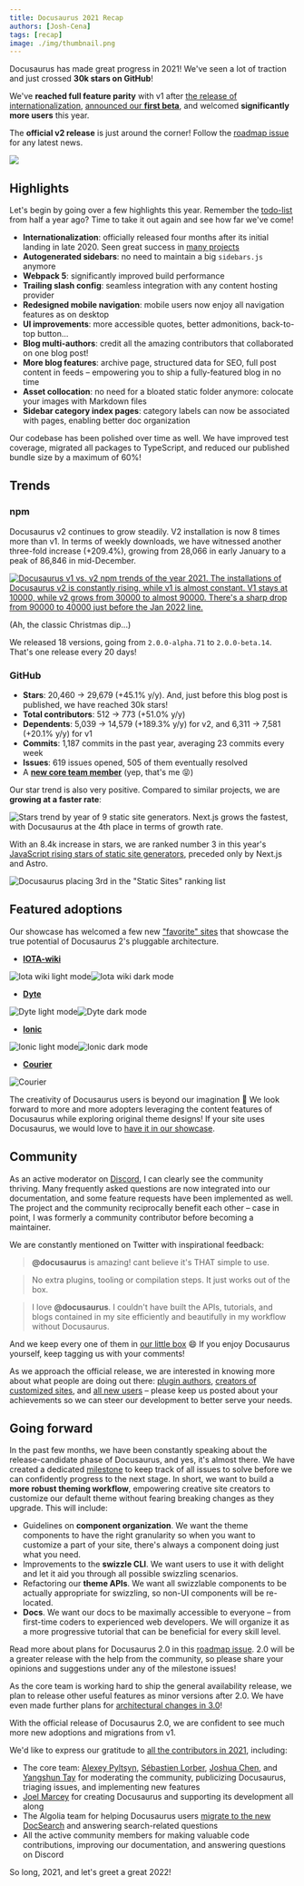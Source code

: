 ```yaml
---
title: Docusaurus 2021 Recap
authors: [Josh-Cena]
tags: [recap]
image: ./img/thumbnail.png
---
```


Docusaurus has made great progress in 2021! We've seen a lot of traction and just crossed **30k stars on GitHub**!

We've **reached full feature parity** with v1 after [the release of internationalization](../2021-03-09-releasing-docusaurus-i18n.mdx), [announced our **first beta**](../2021-05-12-announcing-docusaurus-two-beta/index.mdx), and welcomed **significantly more users** this year.

The **official v2 release** is just around the corner! Follow the [roadmap issue](https://github.com/it990110/gityjf/issues/6113) for any latest news.

![](./img/thumbnail.png)

<!--truncate-->

## Highlights

Let's begin by going over a few highlights this year. Remember the [todo-list](../2021-05-12-announcing-docusaurus-two-beta/index.mdx#whats-next) from half a year ago? Time to take it out again and see how far we've come!

- **Internationalization**: officially released four months after its initial landing in late 2020. Seen great success in [many projects](/showcase?tags=i18n)
- **Autogenerated sidebars**: no need to maintain a big `sidebars.js` anymore
- **Webpack 5**: significantly improved build performance
- **Trailing slash config**: seamless integration with any content hosting provider
- **Redesigned mobile navigation**: mobile users now enjoy all navigation features as on desktop
- **UI improvements**: more accessible quotes, better admonitions, back-to-top button...
- **Blog multi-authors**: credit all the amazing contributors that collaborated on one blog post!
- **More blog features**: archive page, structured data for SEO, full post content in feeds – empowering you to ship a fully-featured blog in no time
- **Asset collocation**: no need for a bloated static folder anymore: colocate your images with Markdown files
- **Sidebar category index pages**: category labels can now be associated with pages, enabling better doc organization

Our codebase has been polished over time as well. We have improved test coverage, migrated all packages to TypeScript, and reduced our published bundle size by a maximum of 60%!

## Trends

### npm

Docusaurus v2 continues to grow steadily. V2 installation is now 8 times more than v1. In terms of weekly downloads, we have witnessed another three-fold increase (+209.4%), growing from 28,066 in early January to a peak of 86,846 in mid-December.

[![Docusaurus v1 vs. v2 npm trends of the year 2021. The installations of Docusaurus v2 is constantly rising, while v1 is almost constant. V1 stays at 10000, while v2 grows from 30000 to almost 90000. There's a sharp drop from 90000 to 40000 just before the Jan 2022 line.](./img/npm-trend.png)](https://www.npmtrends.com/docusaurus-vs-@docusaurus/core)

(Ah, the classic Christmas dip...)

We released 18 versions, going from `2.0.0-alpha.71` to `2.0.0-beta.14`. That's one release every 20 days!

### GitHub

- **Stars**: 20,460 → 29,679 (+45.1% y/y). And, just before this blog post is published, we have reached 30k stars!
- **Total contributors**: 512 → 773 (+51.0% y/y)
- **Dependents**: 5,039 → 14,579 (+189.3% y/y) for v2, and 6,311 → 7,581 (+20.1% y/y) for v1
- **Commits**: 1,187 commits in the past year, averaging 23 commits every week
- **Issues**: 619 issues opened, 505 of them eventually resolved
- A [**new core team member**](https://github.com/Josh-Cena) (yep, that's me 😝)

Our star trend is also very positive. Compared to similar projects, we are **growing at a faster rate**:

![Stars trend by year of 9 static site generators. Next.js grows the fastest, with Docusaurus at the 4th place in terms of growth rate.](./img/star-history.png)

With an 8.4k increase in stars, we are ranked number 3 in this year's [JavaScript rising stars of static site generators](https://risingstars.js.org/2021/en#section-ssg), preceded only by Next.js and Astro.

![Docusaurus placing 3rd in the "Static Sites" ranking list](./img/rising-stars.png)

## Featured adoptions

Our showcase has welcomed a few new ["favorite" sites](/showcase?tags=favorite) that showcase the true potential of Docusaurus 2's pluggable architecture.

- [**IOTA-wiki**](https://wiki.iota.org/)

![Iota wiki light mode](./img/iota-light.png#gh-light-mode-only)![Iota wiki dark mode](./img/iota-dark.png#gh-dark-mode-only)

- [**Dyte**](https://docs.dyte.io/docs/home/introduction/)

![Dyte light mode](./img/dyte-light.png#gh-light-mode-only)![Dyte dark mode](./img/dyte-dark.png#gh-dark-mode-only)

- [**Ionic**](https://ionicframework.com/docs)

![Ionic light mode](./img/ionic-light.png#gh-light-mode-only)![Ionic dark mode](./img/ionic-dark.png#gh-dark-mode-only)

- [**Courier**](https://www.courier.com/docs/)

![Courier](./img/courier.png)

The creativity of Docusaurus users is beyond our imagination 🤩 We look forward to more and more adopters leveraging the content features of Docusaurus while exploring original theme designs! If your site uses Docusaurus, we would love to [have it in our showcase](https://github.com/it990110/gityjf/edit/main/website/src/data/users.tsx).

## Community

As an active moderator on [Discord](https://discord.gg/docusaurus), I can clearly see the community thriving. Many frequently asked questions are now integrated into our documentation, and some feature requests have been implemented as well. The project and the community reciprocally benefit each other – case in point, I was formerly a community contributor before becoming a maintainer.

We are constantly mentioned on Twitter with inspirational feedback:

> **@docusaurus** is amazing! cant believe it's THAT simple to use.

> No extra plugins, tooling or compilation steps. It just works out of the box.

> I love **@docusaurus**. I couldn't have built the APIs, tutorials, and blogs contained in my site efficiently and beautifully in my workflow without Docusaurus.

And we keep every one of them in [our little box](https://twitter.com/sebastienlorber/timelines/1392048416872706049) 😄 If you enjoy Docusaurus yourself, keep tagging us with your comments!

As we approach the official release, we are interested in knowing more about what people are doing out there: [plugin authors](https://github.com/it990110/gityjf/discussions/4025), [creators of customized sites](https://github.com/it990110/gityjf/discussions/5468), and [all new users](https://github.com/it990110/gityjf/discussions/4610) – please keep us posted about your achievements so we can steer our development to better serve your needs.

## Going forward

In the past few months, we have been constantly speaking about the release-candidate phase of Docusaurus, and yes, it's almost there. We have created a dedicated [milestone](https://github.com/it990110/gityjf/milestone/15) to keep track of all issues to solve before we can confidently progress to the next stage. In short, we want to build a **more robust theming workflow**, empowering creative site creators to customize our default theme without fearing breaking changes as they upgrade. This will include:

- Guidelines on **component organization**. We want the theme components to have the right granularity so when you want to customize a part of your site, there's always a component doing just what you need.
- Improvements to the **swizzle CLI**. We want users to use it with delight and let it aid you through all possible swizzling scenarios.
- Refactoring our **theme APIs**. We want all swizzlable components to be actually appropriate for swizzling, so non-UI components will be re-located.
- **Docs**. We want our docs to be maximally accessible to everyone – from first-time coders to experienced web developers. We will organize it as a more progressive tutorial that can be beneficial for every skill level.

Read more about plans for Docusaurus 2.0 in this [roadmap issue](https://github.com/it990110/gityjf/issues/6113). 2.0 will be a greater release with the help from the community, so please share your opinions and suggestions under any of the milestone issues!

As the core team is working hard to ship the general availability release, we plan to release other useful features as minor versions after 2.0. We have even made further plans for [architectural changes in 3.0](https://github.com/it990110/gityjf/milestone/16)!

With the official release of Docusaurus 2.0, we are confident to see much more new adoptions and migrations from v1.

We'd like to express our gratitude to [all the contributors in 2021](https://github.com/it990110/gityjf/graphs/contributors?from=2021-01-01&to=2022-01-01&type=c), including:

- The core team: [Alexey Pyltsyn](https://github.com/lex111), [Sébastien Lorber](https://github.com/slorber), [Joshua Chen](https://github.com/Josh-Cena), and [Yangshun Tay](https://github.com/yangshun) for moderating the community, publicizing Docusaurus, triaging issues, and implementing new features
- [Joel Marcey](https://github.com/JoelMarcey) for creating Docusaurus and supporting its development all along
- The Algolia team for helping Docusaurus users [migrate to the new DocSearch](../2021-11-21-algolia-docsearch-migration/index.mdx) and answering search-related questions
- All the active community members for making valuable code contributions, improving our documentation, and answering questions on Discord

So long, 2021, and let's greet a great 2022!

